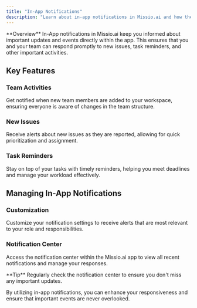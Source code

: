 ```yaml
---
title: "In-App Notifications"
description: "Learn about in-app notifications in Missio.ai and how they keep you informed about important updates"
---
```


<Info>
  **Overview** In-App notifications in Missio.ai keep you informed about
  important updates and events directly within the app. This ensures that you
  and your team can respond promptly to new issues, task reminders, and other
  important activities.
</Info>

## Key Features

### Team Activities

Get notified when new team members are added to your workspace, ensuring everyone is aware of changes in the team structure.

### New Issues

Receive alerts about new issues as they are reported, allowing for quick prioritization and assignment.

### Task Reminders

Stay on top of your tasks with timely reminders, helping you meet deadlines and manage your workload effectively.

## Managing In-App Notifications

### Customization

Customize your notification settings to receive alerts that are most relevant to your role and responsibilities.

### Notification Center

Access the notification center within the Missio.ai app to view all recent notifications and manage your responses.

<Info>
  **Tip** Regularly check the notification center to ensure you don't miss any
  important updates.
</Info>

By utilizing in-app notifications, you can enhance your responsiveness and ensure that important events are never overlooked.

